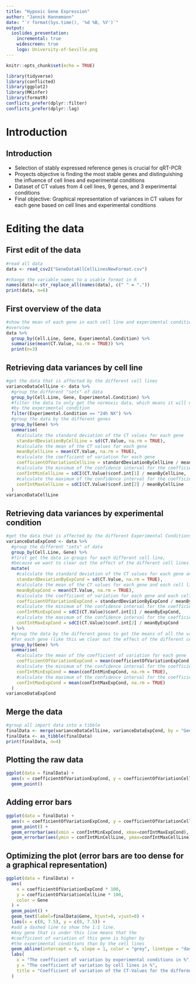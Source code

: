 ```yaml
---
title: "Hypoxic Gene Expression"
author: "Jannik Hannemann"
date: "`r format(Sys.time(), '%d %B, %Y')`"
output:
  ioslides_presentation:
    incremental: true
    widescreen: true 
    logo: University-of-Seville.png
---
```


\newpage

```r
knitr::opts_chunk$set(echo = TRUE)
```

```r
library(tidyverse)
library(conflicted)
library(ggplot2)
library(MKinfer)
library(formatR)
conflicts_prefer(dplyr::filter)
conflicts_prefer(dplyr::lag)
```

# Introduction
## Introduction
- Selection of stably expressed reference genes is crucial for qRT-PCR
- Proyects objective is finding the most stable genes and distinguishing the influence of cell lines and experimental conditions
- Dataset of CT values from 4 cell lines, 9 genes, and 3 experimental conditions
- Final objective: Graphical representation of variances in CT values for each gene based on cell lines and experimental conditions

# Editing the data
## First edit of the data
```r
#read all data
data <- read_csv2("GeneDataAllCellLinesNewFormat.csv")

#change the variable names to a usable format in R
names(data)<-str_replace_all(names(data), c(" " = "."))
print(data, n=6)
```
## First overview of the data
```r
#show the mean of each gene in each cell line and experimental condition to get a first
#overview
data %>%
  group_by(Cell.Line, Gene, Experimental.Condition) %>% 
  summarise(mean(CT.Value, na.rm = TRUE)) %>% 
  print(n=3)
```
## Retrieving data variances by cell line
```r
#get the data that is affected by the different cell lines
varianceDataCellLine <- data %>%
  #group the different "sets" of data
  group_by(Cell.Line, Gene, Experimental.Condition) %>% 
  #filter the data to only get the normoxic data, which means it will not be affected
  #by the experimental condition
  filter(Experimental.Condition == "24h NX") %>% 
  #group the data by the different genes
  group_by(Gene) %>% 
  summarise(
    #calculate the standard deviation of the CT values for each gene
    standardDeviationByCellLine = sd(CT.Value, na.rm = TRUE), 
    #calculate the mean of the CT values for each gene
    meanByCellLine = mean(CT.Value, na.rm = TRUE), 
    #calculate the coefficient of variation for each gene
    coefficientOfVariationCellLine = standardDeviationByCellLine / meanByCellLine, 
    #calculate the minimum of the confidence interval for the coefficient of variation
    confIntMinCellLine = sdCI(CT.Value)$conf.int[1] / meanByCellLine, 
    #calculate the maximum of the confidence interval for the coefficient of variation
    confIntMaxCellLine = sdCI(CT.Value)$conf.int[2] / meanByCellLine 
  )
varianceDataCellLine
```
## Retrieving data variances by experimental condition
```r
#get the data that is affected by the different Experimental Conditions
varianceDataExpCond <- data %>%
  #group the different "sets" of data
  group_by(Cell.Line, Gene) %>% 
  #first get the data in groups for each different cell line,
  #because we want to clear out the effect of the different cell lines
  mutate(
    #calculate the standard deviation of the CT values for each gene and each cell line
    standardDeviationByExpCond = sd(CT.Value, na.rm = TRUE), 
    #calculate the mean of the CT values for each gene and each cell line
    meanByExpCond = mean(CT.Value, na.rm = TRUE), 
    #calculate the coefficient of variation for each gene and each cell line
    coefficientOfVariationExpCond = standardDeviationByExpCond / meanByExpCond, 
    #calculate the minimum of the confidence interval for the coefficient of variation
    confIntMinExpCond = sdCI(CT.Value)$conf.int[1] / meanByExpCond, 
    #calculate the maximum of the confidence interval for the coefficient of variation
    confIntMaxExpCond = sdCI(CT.Value)$conf.int[2] / meanByExpCond 
  ) %>% 
  #group the data by the different genes to get the means of all the values
  #for each gene (like this we clear out the effect of the different cell lines)
  group_by(Gene) %>% 
  summarise(
    #calculate the mean of the coefficient of variation for each gene
    coefficientOfVariationExpCond = mean(coefficientOfVariationExpCond, na.rm = TRUE), 
    #calculate the minimum of the confidence interval for the coefficient of variation
    confIntMinExpCond = mean(confIntMinExpCond, na.rm = TRUE), 
    #calculate the maximum of the confidence interval for the coefficient of variation
    confIntMaxExpCond = mean(confIntMaxExpCond, na.rm = TRUE) 
  )
varianceDataExpCond
```

## Merge the data
```r
#group all import data into a tibble
finalData <- merge(varianceDataCellLine, varianceDataExpCond, by = "Gene")
finalData <- as_tibble(finalData)
print(finalData, n=4)
```
## Plotting the raw data

```r
ggplot(data = finalData) +
  aes(x = coefficientOfVariationExpCond, y = coefficientOfVariationCellLine, color = Gene) +
  geom_point()
```

## Adding error bars

```r
ggplot(data = finalData) +
  aes(x = coefficientOfVariationExpCond, y = coefficientOfVariationCellLine, color = Gene) +
  geom_point() +
  geom_errorbar(aes(xmin = confIntMinExpCond, xmax=confIntMaxExpCond), width=.01) +
  geom_errorbar(aes(ymin = confIntMinCellLine, ymax=confIntMaxCellLine), width=.01)
```


## Optimizing the plot (error bars are too dense for a graphical representation)

```r
ggplot(data = finalData) +
  aes(
    x = coefficientOfVariationExpCond * 100,
    y = coefficientOfVariationCellLine * 100,
    color = Gene
  ) +
  geom_point() +
  geom_text(label=finalData$Gene, hjust=0, vjust=0) +
  lims(x = c(0, 7.5), y = c(0, 7.5)) +
  #add a dashed line to show the 1:1 line.
  #Any gene that is under this line means that the
  #coefficient of variation of this gene is higher by
  #the experimental conditions than by the cell lines
  geom_abline(intercept = 0, slope = 1, color = "grey", linetype = "dashed") +
  labs(
    x = "The coefficient of variation by experimental conditions in %",
    y = "The coefficient of variation by cell lines in %",
    title = "Coefficient of variation of the CT-Values for the different analyzed genes"
  )
```